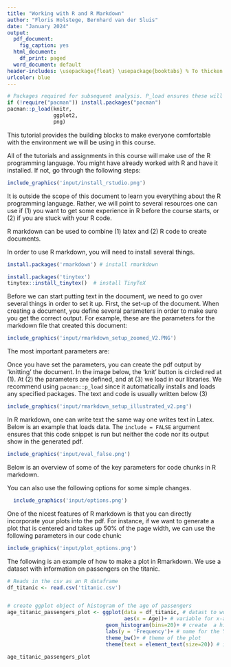 ---
title: "Working with R and R Markdown"
author: "Floris Holstege, Bernhard van der Sluis"
date: "January 2024"
output:
  pdf_document: 
    fig_caption: yes
  html_document:
    df_print: paged
  word_document: default
header-includes: \usepackage{float} \usepackage{booktabs} % To thicken table lines
urlcolor: blue
---

```{r, include=FALSE}

# Packages required for subsequent analysis. P_load ensures these will be installed and loaded. 
if (!require("pacman")) install.packages("pacman")
pacman::p_load(knitr,
               ggplot2,
               png)


```

\section{Introduction}

This tutorial provides the building blocks to make everyone comfortable with the environment we will be using in this course.\

```{=tex}
\begin{enumerate}
  \item Getting started with the R programming language
  \item R markdown (which was also used to create this document)
\end{enumerate}
```
\section{The R programming language}
All of the tutorials and assignments in this course will make use of the R programming language. You might have already worked with R and have it installed. If not, go through the following steps:

````{=tex}
\begin{enumerate}
  \item Go to \href{https://cran.r-project.org/}{this page} and select 'install R' for your operating system. The image below illustrates where you need to be.
  
```{r, echo=FALSE, fig.pos="H", fig.align="center",out.width="50%"}
include_graphics('input/install_R.png')
```

\item After that, go to \href{https://www.rstudio.com/products/rstudio/download/}{this page} and download the free version of Rstudio. Again, select the installation for your operating system. The image on the next page illustrates where you should be looking. 
  
\end{enumerate}
````

```{r, echo=FALSE, fig.pos="H", fig.align="center",out.width="50%"}
include_graphics('input/install_rstudio.png')
```
It is outside the scope of this document to learn you everything about the R programming language. Rather, we will point to several resources one can use if (1) you want to get some experience in R before the course starts, or (2) if you are stuck with your R code.

```{=tex}
\begin{itemize}
\item \textbf{Tutorials:}
\begin{itemize}
\item \textbf{Syntax and data structures}: Datacamp provides a comprehensive introductory course into R. Goes over all the basic data structures and syntax. Free tutorials can be found  \href{https://www.datacamp.com/courses/free-introduction-to-r}{here}. 
\item \textbf{Plot making}: for an introduction to making plots in R with ggplot2, see the following \href{https://r4ds.had.co.nz/data-visualisation.html}{ overview}.
\item \textbf{If you are stuck}, \href{https://stackoverflow.com/}{stack overflow} is your best friend
\end{itemize}

\end{itemize}
```

\section{R markdown}

R markdown can be used to combine (1) latex and (2) R code to create documents.

\subsection*{1. Installation}

In order to use R markdown, you will need to install several things.

```{=tex}
\begin{enumerate}
\item Usually, R markdown will be part of the R studio version you have downloaded. Just in case it is not, you can install it with the following command: 
\end{enumerate}
```
```{r, eval=FALSE}
install.packages('rmarkdown') # install rmarkdown
```

```{=tex}
\begin{enumerate}
  \setcounter{enumi}{1}
  \item If you would like to create PDF documents from R Markdown, you will need to have a LaTeX distribution installed. It is recommended to install the following  custom LaTeX distribution called TinyTex.
\end{enumerate}
```
```{r, eval=FALSE}
install.packages('tinytex')
tinytex::install_tinytex()  # install TinyTeX
```

\subsection*{2. Set-up of the document}

Before we can start putting text in the document, we need to go over several things in order to set it up. First, the set-up of the document. When creating a document, you define several parameters in order to make sure you get the correct output. For example, these are the parameters for the markdown file that created this document:

```{r, echo=FALSE, fig.pos="H", fig.align="center",out.width="75%"}
include_graphics('input/rmarkdown_setup_zoomed_V2.PNG')
```

The most important parameters are:

```{=tex}
\begin{itemize}
\item \textbf{output}: specifies what type of document you want to create. In our case, this is "pdf\_document".
\item \textbf{title, author and date}: These are used to formatting the title page of the document.
\item \textbf{header-includes}: contains any Latex packages you want to add. 
\end{itemize}
```
Once you have set the parameters, you can create the pdf output by 'knitting' the document. In the image below, the 'knit' button is circled red at (1). At (2) the parameters are defined, and at (3) we load in our libraries. We recommend using `pacman::p_load` since it automatically installs and loads any specified packages. The text and code is usually written below (3)

```{r, echo=FALSE, fig.pos="H", fig.align="center",out.width="100%"}
include_graphics('input/rmarkdown_setup_illustrated_v2.png')
```

\subsection{3. Writing text and code}

In R markdown, one can write text the same way one writes text in Latex. Below is an example that loads data. The `include = FALSE` argument ensures that this code snippet is run but neither the code nor its output show in the generated pdf.

```{r, echo=FALSE, fig.pos="H", fig.align="center",out.width="30%"}
include_graphics('input/eval_false.png')
```

Below is an overview of some of the key parameters for code chunks in R markdown.

```{=tex}
\begin{table}[H]
    \centering
      \caption{What each parameter does to the code chunk}
    \begin{tabular}{lccc}
    \toprule
       \textbf{Parameter}  & Run Code & Show Code & Show Output \\
    \midrule
       eval = FALSE  & No & Yes & No\\
       echo = FALSE  & Yes & No & Yes\\
       include = FALSE  & Yes & No & No\\
    \bottomrule 
    \end{tabular}
    \label{tab:param_chunks}
\end{table}
```
You can also use the following options for some simple changes.

```{r echo=FALSE, fig.pos="H", fig.align="center",out.width="50%"}
  include_graphics('input/options.png')
```

\subsection{4. Making plots}

One of the nicest features of R markdown is that you can directly incorporate your plots into the pdf. For instance, if we want to generate a plot that is centered and takes up 50% of the page width, we can use the following parameters in our code chunk:

```{r echo=FALSE, fig.pos="H", fig.align="center",out.width="70%"}
include_graphics('input/plot_options.png')
```

The following is an example of how to make a plot in Rmarkdown. We use a dataset with information on passengers on the titanic.

```{r }

# Reads in the csv as an R dataframe
df_titanic <- read.csv('titanic.csv')


# create ggplot object of histogram of the age of passengers
age_titanic_passengers_plot <- ggplot(data = df_titanic, # datast to work with
                                      aes(x = Age))+ # variable for x-axis is Age
                                geom_histogram(bins=20)+ # create  a histogram with 20 bins
                                labs(y = 'Frequency')+ # name for the Y-lab
                                theme_bw()+ # theme of the plot
                                theme(text = element_text(size=20)) # increase the font size

age_titanic_passengers_plot




```
